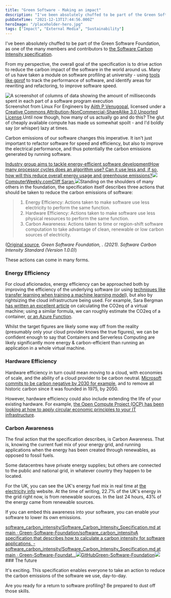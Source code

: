 ```yaml
---
title: "Green Software - Making an impact"
description: "I've been absolutely chuffed to be part of the Green Software Foundation, as one of the many members and contributors to the Software Carbon Intensity specification [https://greensoftware.foundation/projects/software-carbon-intensity-sci-specification] "
pubDateTime: "2021-12-13T17:44:56.000Z"
heroImage: "/placeholder-hero.jpg"
tags: ["Impact", "External Media", "Sustainability"]
---
```


I've been absolutely chuffed to be part of the Green Software Foundation, as one of the many members and contributors to [the Software Carbon Intensity specification](https://greensoftware.foundation/projects/software-carbon-intensity-sci-specification).

From my perspective, the overall goal of the specification is to drive action to reduce the carbon impact of the software in the world around us. Many of us have taken a module on software profiling at university - using [tools like gprof](https://ftp.gnu.org/old-gnu/Manuals/gprof-2.9.1/html_mono/gprof.html#SEC1) to track the performance of software, and identify areas for rewriting and refactoring, to improve software speed.

![A screenshot of columns of data showing the amount of milliseconds spent in each part of a software program execution](/images/2021/12/image.png)Screenshot from Linux For Engineers by [Ajith P Venugopal](http://linuxforengineers.blogspot.in/), licensed under a [Creative Commons Attribution-NonCommercial-ShareAlike 3.0 Unported License](http://creativecommons.org/licenses/by-nc-sa/3.0/).Until now though, how many of us actually go and do this? The glut of cheaply available compute has made us somewhat spoilt - and I'd boldly say (or whisper) lazy at times.

Carbon emissions of our software changes this imperative. It isn't just important to refactor software for speed and efficiency, but also to improve the electrical performance, and thus potentially the carbon emissions generated by running software.

[Industry group aims to tackle energy-efficient software developmentHow many processor cycles does an algorithm use? Can it use less and, if so, how will this reduce overall energy usage and greenhouse emissions?![](https://www.computerweekly.com/apple-touch-icon-144x144.png)ComputerWeekly.comCliff Saran,![](https://cdn.ttgtmedia.com/visuals/ComputerWeekly/Hero%20Images/eco-green-energy-electricity-wind-solar-fotolia.jpg)](https://www.computerweekly.com/news/252510873/Industry-group-aims-to-tackle-energy-efficient-software-development)Standing on the shoulders of many others in the foundation, the specification itself describes three actions that should be taken to reduce the carbon emissions of software:

> 1. Energy Efficiency: Actions taken to make software use less electricity to perform the same function.
> 2. Hardware Efficiency: Actions taken to make software use less physical resources to perform the same function.
> 3. Carbon Awareness: Actions taken to time or region-shift software computation to take advantage of clean, renewable or low carbon sources of electricity.

([Original source](https://github.com/Green-Software-Foundation/software_carbon_intensity/blob/main/Software_Carbon_Intensity/Software_Carbon_Intensity_Specification.md#software-sustainability-actions), _Green Software Foundation, . (2021). Software Carbon Intensity Standard (Version 1.0.0)_)

These actions can come in many forms.

### Energy Efficiency

For cloud aficionados, energy efficiency can be approached both by improving the efficiency of the underlying software (or using [techniques like transfer learning when training a machine learning model](https://docs.microsoft.com/en-us/azure/databricks/applications/machine-learning/preprocess-data/transfer-learning-tensorflow?WT.mc_id=AI-MVP-5004204)), but also by rightsizing the cloud infrastructure being used. For example, Sara Bergman [has written an excellent article](https://devblogs.microsoft.com/sustainable-software/how-can-i-calculate-co2eq-emissions-for-my-azure-vm/?WT.mc_id=AI-MVP-5004204) on calculating the CO2eq of a virtual machine; using a similar formula, we can roughly estimate the CO2eq of a container, [or an Azure Function](https://docs.microsoft.com/en-us/azure/azure-functions/?WT.mc_id=AI-MVP-5004204).

Whilst the target figures are likely some way off from the reality (presumably only your cloud provider knows the true figures), we can be confident enough to say that Containers and Serverless Computing are likely significantly more energy & carbon-efficient than running an application in a whole virtual machine.

### Hardware Efficiency

Hardware efficiency in turn could mean moving to a cloud, with economies of scale, and the ability of a cloud provider to be carbon neutral. [Microsoft commits to be carbon negative by 2030 for example](https://docs.microsoft.com/en-us/compliance/assurance/assurance-datacenter-environmental-safeguards#energy-efficiency?WT.mc_id=AI-MVP-5004204), and to remove all historic carbon since it was founded in 1975, by 2050.

However, hardware efficiency could also include extending the life of your existing hardware. For example, [the Open Compute Project (OCP) has been looking at how to apply circular economic principles to your IT infrastructure](https://www.opencompute.org/blog/open-compute-open-sustainability-open-possibilities).

### Carbon Awareness

The final action that the specification describes, is Carbon Awareness. That is, knowing the current fuel mix of your energy grid, and running applications when the energy has been created through renewables, as opposed to fossil fuels.

Some datacentres have private energy supplies; but others are connected to the public and national grid, in whatever country they happen to be located.

For the UK, you can see the UK's energy fuel mix in real time at [the electricity info](https://electricityinfo.org/real-time-british-electricity-supply/) website. At the time of writing, 22.7% of the UK's energy in the grid right now, is from renewable sources. In the last 24 hours, 43% of the energy came from renewable sources.

If you can embed this awareness into your software, you can enable your software to lower its own emissions.

[software_carbon_intensity/Software_Carbon_Intensity_Specification.md at main · Green-Software-Foundation/software_carbon_intensityA specification that describes how to calculate a carbon intensity for software applications. - software_carbon_intensity/Software_Carbon_Intensity_Specification.md at main · Green-Software-Foundat...![](https://github.com/fluidicon.png)GitHubGreen-Software-Foundation![](https://opengraph.githubassets.com/af07ed5a4ee78ebe5b5369c72d5111bf37bea6ae0ad8bf1ddab2991fb142ca1b/Green-Software-Foundation/software_carbon_intensity)](https://github.com/Green-Software-Foundation/software_carbon_intensity/blob/main/Software_Carbon_Intensity/Software_Carbon_Intensity_Specification.md#software-sustainability-actions)### The future

It's exciting. This specification enables everyone to take an action to reduce the carbon emissions of the software we use, day-to-day.

Are you ready for a return to software profiling? Be prepared to dust off those skills.
